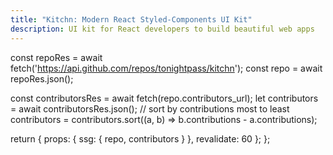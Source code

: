 ```yaml
---
title: "Kitchn: Modern React Styled-Components UI Kit"
description: UI kit for React developers to build beautiful web apps
---
```


<Landing />

  const repoRes = await fetch('https://api.github.com/repos/tonightpass/kitchn');
  const repo = await repoRes.json();

  const contributorsRes = await fetch(repo.contributors_url);
  let contributors = await contributorsRes.json();
  // sort by contributions most to least
  contributors = contributors.sort((a, b) => b.contributions - a.contributions);

  return {
    props: {
      ssg: {
        repo,
        contributors
      }
    },
    revalidate: 60
  };
};
